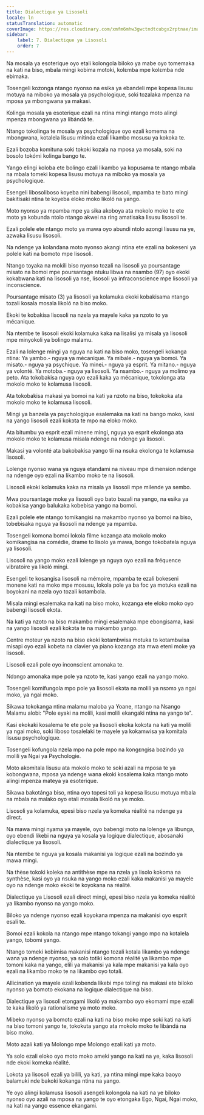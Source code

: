 ```yaml
---
title: Dialectique ya Lisosoli
locale: ln
statusTranslation: automatic
coverImage: https://res.cloudinary.com/xmfm6mhw3gwctndtcubgx2rptnae/image/upload/v1741354419/small_cover_la_gran_rebelion_28716e29d2.webp
sidebar:
    label: 7. Dialectique ya Lisosoli
    order: 7
---
```

Na mosala ya esoterique oyo etali kolongola biloko ya mabe oyo tomemaka na kati na biso, mbala mingi kobima motoki, kolɛmba mpe kolɛmba nde ebimaka.

Tosengeli kozonga ntango nyonso na esika ya ebandeli mpe kopesa lisusu motuya na miboko ya mosala ya psychologique, soki tozalaka mpenza na mposa ya mbongwana ya makasi.

Kolinga mosala ya esoterique ezali na ntina mingi ntango moto alingi mpenza mbongwana ya libándá te.

Ntango tokolinga te mosala ya psychologique oyo ezali komema na mbongwana, kotalela lisusu mitinda ezali likambo mosusu ya kokoka te.

Ezali bozoba komituna soki tokoki kozala na mposa ya mosala, soki na bosolo tokómi kolinga bango te.

Yango elingi koloba ete bolingo ezali likambo ya kopusama te ntango mbala na mbala tomeki kopesa lisusu motuya na miboko ya mosala ya psychologique.

Esengeli libosoliboso koyeba nini babengi lisosoli, mpamba te bato mingi bakitisaki ntina te koyeba eloko moko likoló na yango.

Moto nyonso ya mpamba mpe ya sika akoboya ata mokolo moko te ete moto ya kobunda ntolo ntango akwei na ring amatisaka lisusu lisosoli te.

Ezali polele ete ntango moto ya mawa oyo abundi ntolo azongi lisusu na ye, azwaka lisusu lisosoli.

Na ndenge ya kolandana moto nyonso akangi ntina ete ezali na bokeseni ya polele kati na bomoto mpe lisosoli.

Ntango toyaka na mokili biso nyonso tozali na lisosoli ya poursantage misato na bomoi mpe poursantage ntuku libwa na nsambo (97) oyo ekoki kokabwana kati na lisosoli ya nse, lisosoli ya infraconscience mpe lisosoli ya inconscience.

Poursantage misato (3) ya lisosoli ya kolamuka ekoki kobakisama ntango tozali kosala mosala likoló na biso moko.

Ekoki te kobakisa lisosoli na nzela ya mayele kaka ya nzoto to ya mécanique.

Na ntembe te lisosoli ekoki kolamuka kaka na lisalisi ya misala ya lisosoli mpe minyokoli ya bolingo malamu.

Ezali na lolenge mingi ya nguya na kati na biso moko, tosengeli kokanga ntina: Ya yambo.- nguya ya mécanique. Ya mibale.- nguya ya bomoi. Ya misato.- nguya ya psychique. Ya minei.- nguya ya esprit. Ya mitano.- nguya ya volonté. Ya motoba.- nguya ya lisosoli. Ya nsambo.- nguya ya molimo ya peto. Ata tokobakisa nguya oyo ezali kaka ya mécanique, tokolonga ata mokolo moko te kolamusa lisosoli.

Ata tokobakisa makasi ya bomoi na kati ya nzoto na biso, tokokoka ata mokolo moko te kolamusa lisosoli.

Mingi ya banzela ya psychologique esalemaka na kati na bango moko, kasi na yango lisosoli ezali kokɔta te mpo na eloko moko.

Ata bitumbu ya esprit ezali minene mingi, nguya ya esprit ekolonga ata mokolo moko te kolamusa misala ndenge na ndenge ya lisosoli.

Makasi ya volonté ata bakobakisa yango tii na nsuka ekolonga te kolamusa lisosoli.

Lolenge nyonso wana ya nguya etandami na niveau mpe dimension ndenge na ndenge oyo ezali na likambo moko te na lisosoli.

Lisosoli ekoki kolamuka kaka na misala ya lisosoli mpe milende ya sembo.

Mwa poursantage moke ya lisosoli oyo bato bazali na yango, na esika ya kobakisa yango balukaka kobebisa yango na bomoi.

Ezali polele ete ntango tomikangisi na makambo nyonso ya bomoi na biso, tobebisaka nguya ya lisosoli na ndenge ya mpamba.

Tosengeli komona bomoi lokola filme kozanga ata mokolo moko komikangisa na comédie, drame to lisolo ya mawa, bongo tokobatela nguya ya lisosoli.

Lisosoli na yango moko ezali lolenge ya nguya oyo ezali na fréquence vibratoire ya likoló mingi.

Esengeli te kosangisa lisosoli na mémoire, mpamba te ezali bokeseni monene kati na moko mpe mosusu, lokola pole ya ba foc ya motuka ezali na boyokani na nzela oyo tozali kotambola.

Misala mingi esalemaka na kati na biso moko, kozanga ete eloko moko oyo babengi lisosoli ekɔta.

Na kati ya nzoto na biso makambo mingi esalemaka mpe ebongisama, kasi na yango lisosoli ezali kokɔta te na makambo yango.

Centre moteur ya nzoto na biso ekoki kotambwisa motuka to kotambwisa misapi oyo ezali kobeta na clavier ya piano kozanga ata mwa eteni moke ya lisosoli.

Lisosoli ezali pole oyo inconscient amonaka te.

Ndɔngɔ amonaka mpe pole ya nzoto te, kasi yango ezali na yango moko.

Tosengeli komifungola mpo pole ya lisosoli ekɔta na molili ya nsɔmɔ ya ngai moko, ya ngai moko.

Sikawa tokokanga ntina malamu maloba ya Yoane, ntango na Nsango Malamu alobi: "Pole eyaki na molili, kasi molili ekangaki ntina na yango te".

Kasi ekokaki kosalema te ete pole ya lisosoli ekoka kokɔta na kati ya molili ya ngai moko, soki liboso tosalelaki te mayele ya kokamwisa ya komitala lisusu psychologique.

Tosengeli kofungola nzela mpo na pole mpo na kongɛngisa bozindo ya molili ya Ngai ya Psychologie.

Moto akomitala lisusu ata mokolo moko te soki azali na mposa te ya kobongwana, mposa ya ndenge wana ekoki kosalema kaka ntango moto alingi mpenza mateya ya esoterique.

Sikawa bakotánga biso, ntina oyo topesi toli ya kopesa lisusu motuya mbala na mbala na malako oyo etali mosala likoló na ye moko.

Lisosoli ya kolamuka, epesi biso nzela ya komeka réalité na ndenge ya direct.

Na mawa mingi nyama ya mayele, oyo babengi moto na lolenge ya libunga, oyo ebendi likebi na nguya ya kosala ya logique dialectique, abosanaki dialectique ya lisosoli.

Na ntembe te nguya ya kosala makanisi ya logique ezali na bozindo ya mawa mingi.

Na thèse tokoki koleka na antithèse mpe na nzela ya lisolo kokoma na synthèse, kasi oyo ya nsuka na yango moko ezali kaka makanisi ya mayele oyo na ndenge moko ekoki te koyokana na réalité.

Dialectique ya Lisosoli ezali direct mingi, epesi biso nzela ya komeka réalité ya likambo nyonso na yango moko.

Biloko ya ndenge nyonso ezali koyokana mpenza na makanisi oyo esprit esali te.

Bomoi ezali kokola na ntango mpe ntango tokangi yango mpo na kotalela yango, tobomi yango.

Ntango tomeki kobimisa makanisi ntango tozali kotala likambo ya ndenge wana ya ndenge nyonso, ya solo totiki komona réalité ya likambo mpe tomoni kaka na yango, elili ya makanisi ya kala mpe makanisi ya kala oyo ezali na likambo moko te na likambo oyo totali.

Allicination ya mayele ezali kobenda likebi mpe tolingi na makasi ete biloko nyonso ya bomoto ekokana na logique dialectique na biso.

Dialectique ya lisosoli etongami likoló ya makambo oyo ekomami mpe ezali te kaka likoló ya rationalisme ya moto moko.

Mibeko nyonso ya bomoto ezali na kati na biso moko mpe soki kati na kati na biso tomoni yango te, tokokuta yango ata mokolo moko te libándá na biso moko.

Moto azali kati ya Molongo mpe Molongo ezali kati ya moto.

Ya solo ezali eloko oyo moto moko ameki yango na kati na ye, kaka lisosoli nde ekoki komeka réalité.

Lokota ya lisosoli ezali ya bilili, ya kati, ya ntina mingi mpe kaka baoyo balamuki nde bakoki kokanga ntina na yango.

Ye oyo alingi kolamusa lisosoli asengeli kolongola na kati na ye biloko nyonso oyo azali na mposa na yango te oyo etongaka Ego, Ngai, Ngai moko, na kati na yango essence ekangami.

